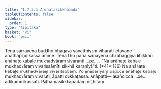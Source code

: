```yaml
---
title: "1.7.5.1 Anāhaṭasikkhāpada"
tableOfContents: false
sidebar:
  order: 1
type: "tipitaka"
basket: "vi"
book: "paci"
---
```



<DynamicBreadcrumb />

<Division number="617" book="paci">

<Paragraph number="1889" book="paci">
Tena samayena buddho bhagavā sāvatthiyaṃ viharati jetavane anāthapiṇḍikassa ārāme. Tena kho pana samayena chabbaggiyā bhikkhū anāhaṭe kabaḷe mukhadvāraṃ vivaranti …pe… .
</Paragraph>

<Paragraph number="1890" book="paci">
<Emphasis>“Na anāhaṭe kabaḷe mukhadvāraṃ vivarissāmīti sikkhā karaṇīyā”</Emphasis>ti. (*41*:<Emphasis>186</Emphasis>)
</Paragraph>

<Paragraph number="1891" book="paci">
Na anāhaṭe kabaḷe mukhadvāraṃ vivaritabbaṃ. Yo anādariyaṃ paṭicca anāhaṭe kabaḷe mukhadvāraṃ vivarati, āpatti dukkaṭassa.
</Paragraph>

<Paragraph number="1892" book="paci">
Anāpatti— asañcicca …pe… ādikammikassāti.

</Paragraph>
</Division>

<Paragraph number="1893" type="center" book="paci">
Paṭhamasikkhāpadaṃ niṭṭhitaṃ.
</Paragraph>